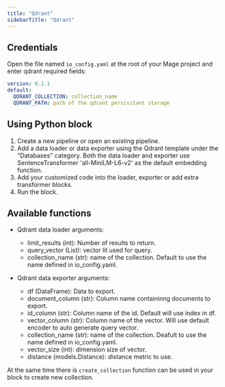 ```yaml
---
title: "Qdrant"
sidebarTitle: "Qdrant"
---
```


## Credentials

Open the file named `io_config.yaml` at the root of your Mage project and enter qdrant required fields:

```yaml
version: 0.1.1
default:
  QDRANT_COLLECTION: collection_name
  QDRANT_PATH: path of the qdrant persisitant storage
```

## Using Python block

1. Create a new pipeline or open an existing pipeline.
2. Add a data loader or data exporter using the Qdrant template under the "Databases" category.
Both the data loader and exporter use SentenceTransformer 'all-MiniLM-L6-v2' as the default embedding function.
3. Add your customized code into the loader, exporter or add extra transformer blocks.
4. Run the block.

## Available functions

- Qdrant data loader arguments:
  - limit_results (int): Number of results to return.
  - query_vector (List): vector lit used for query.
  - collection_name (str): name of the collection. Default to use the name defined in io_config.yaml.

- Qdrant data exporter arguments:
  - df (DataFrame): Data to export.
  - document_column (str): Column name containinng documents to export.
  - id_column (str): Column name of the id. Default will use index in df.
  - vector_column (str): Column name of the vector. Will use default encoder to auto generate query vector.
  - collection_name (str): name of the collection. Deafult to use the name defined in io_config.yaml.
  - vector_size (int): dimension size of vector.
  - distance (models.Distance): distance metric to use.

At the same time there is `create_collection` function can be used in your block to create new collection.
